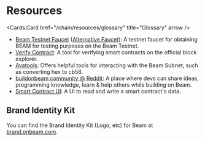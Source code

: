 
# Resources

<Cards num={3}>

<Cards.Card href="/chain/resources/glossary" title="Glossary" arrow />
 
</Cards>

- [Beam Testnet Faucet](https://core.app/tools/testnet-faucet/?subnet=beam&token=beam) ([Alternative Faucet](https://faucet.onbeam.com/)): A testnet faucet for obtaining BEAM for testing purposes on the Beam Testnet.
- [Verify Contract](https://subnets.avax.network/tools/verify-contract): A tool for verifying smart contracts on the official block explorer.
- [Avatools](https://avatools.io): Offers helpful tools for interacting with the Beam Subnet, such as converting hex to cb58.
- [buildonbeam community @ Reddit](https://www.reddit.com/r/buildonbeam/): A place where devs can share ideas, programming knowledge, learn & help others while building on Beam.
- [Smart Contract UI](https://xtools-at.github.io/smartcontract-ui): A UI to read and write a smart contract's data.

## Brand Identity Kit

You can find the Brand Identity Kit (Logo, etc) for Beam at [brand.onbeam.com](https://brand.onbeam.com/).
